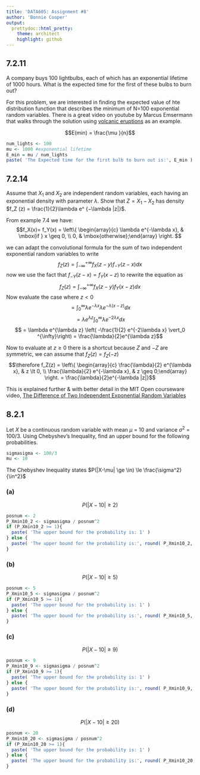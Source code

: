 ```yaml
---
title: 'DATA605: Assignment #8'
author: 'Bonnie Cooper'
output:
  prettydoc::html_pretty:
    theme: architect
    highlight: github
---
```


## 7.2.11 
A company buys 100 lightbulbs, each of which has an exponential lifetime of
1000 hours. What is the expected time for the first of these bulbs to burn
out?

For this problem, we are interested in finding the expected value of hte distribution function that describes the minimum of N=100 exponential random variables. There is a great video on youtube by Marcus Emsermann that walks through the solution using [volcanic eruptions](https://www.youtube.com/watch?v=h6j6KQ7XWoU) as an example. 


$$E(min) = \frac{\mu }{n}$$

```r
num_lights <- 100
mu <- 1000 #exponential lifetime
E_min = mu / num_lights
paste( 'The Expected time for the first bulb to burn out is:', E_min )
```


## 7.2.14
Assume that $X_1$ and $X_2$ are independent random variables, each having an
exponential density with parameter $\lambda$. Show that $Z = X_1 − X_2$ has density
$f_Z (z) = \frac{1}{2}\lambda e^ {−\lambda |z|}$.

From  example 7.4 we have:  
$$f_X(x)= f_Y(x) =  \left\{ \begin{array}{c} \lambda e^{-\lambda x}, & \mbox{if } x \geq 0, 
\\ 0, & \mbox{otherwise};\end{array} \right. $$

we can adapt the convolutional formula for the sum of two independent exponential random variables to write
$$f_Z(z) = \int _{- \infty}^{+\infty} f_X(z-y)f_{-Y}(z-x)dx$$
now we use the fact that $f_{-Y}(z-x) = f_Y(x-z)$ to rewrite the equation as
$$f_Z(z) = \int _{- \infty}^{+\infty} f_X(z-y)f_{Y}(x-z)dx$$
Now evaluate the case where $z\lt 0$
$$= \int_{0}^{\infty } \lambda e^{-\lambda x} \lambda e^{-\lambda (x-z)} dx$$
$$ = \lambda e^{\lambda z} \int_{0}^{\infty} \lambda e^{-2\lambda x} dx$$
$$ = \lambda e^{\lambda z} \left( -\frac{1}{2} e^{-2\lambda x} \vert_0 ^{\infty}\right)
= \frac{\lambda}{2}e^{\lambda z}$$

Now to evaluate at $z \ge 0$ there is a shortcut because $Z$ and $-Z$ are symmetric, we can assume that $f_Z(z) = f_Z(-z)$
$$\therefore f_Z(z) =  \left\{ \begin{array}{c} 
\frac{\lambda}{2} e^{\lambda x}, & z \lt 0, 
\\ \frac{\lambda}{2} e^{-\lambda x}, & z \geq 0;\end{array} \right. = \frac{\lambda}{2}e^{-\lambda |z|}$$

This is explained further & with better detail in the MIT Open courseware video, [The Difference of Two Independent Exponential Random Variables](https://ocw.mit.edu/courses/electrical-engineering-and-computer-science/6-041sc-probabilistic-systems-analysis-and-applied-probability-fall-2013/unit-ii/lecture-11/the-difference-of-two-independent-exponential-random-variables/)  

## 8.2.1
Let $X$ be a continuous random variable with mean $\mu$ = 10 and variance
$\sigma ^2$ = 100/3. Using Chebyshev’s Inequality, find an upper bound for the
following probabilities.

```r
sigmasigma <- 100/3
mu <- 10
```

The Chebyshev Inequality states $P(|X-\mu| \ge \in) \le \frac{\sigma^2}{\in^2}$

### (a) 
$$P (|X − 10| ≥ 2)$$
```r
posnum <- 2
P_Xmin10_2 <- sigmasigma / posnum^2
if (P_Xmin10_2 >= 1){
  paste( 'The upper bound for the probability is: 1' )
} else {
  paste( 'The upper bound for the probability is:', round( P_Xmin10_2, 4 ) )
}
```


### (b) 
$$P (|X − 10| ≥ 5)$$
```r
posnum <- 5
P_Xmin10_5 <- sigmasigma / posnum^2
if (P_Xmin10_5 >= 1){
  paste( 'The upper bound for the probability is: 1' )
} else {
  paste( 'The upper bound for the probability is:', round( P_Xmin10_5, 4 ) )
}
```


### (c) 
$$P (|X − 10| ≥ 9)$$
```r
posnum <- 9
P_Xmin10_9 <- sigmasigma / posnum^2
if (P_Xmin10_9 >= 1){
  paste( 'The upper bound for the probability is: 1' )
} else {
  paste( 'The upper bound for the probability is:', round( P_Xmin10_9, 4 ) )
}
```


### (d) 
$$P (|X − 10| ≥ 20)$$
```r
posnum <- 20
P_Xmin10_20 <- sigmasigma / posnum^2
if (P_Xmin10_20 >= 1){
  paste( 'The upper bound for the probability is: 1' )
} else {
  paste( 'The upper bound for the probability is:', round( P_Xmin10_20, 4 ) )
}
```


<br><br><br>